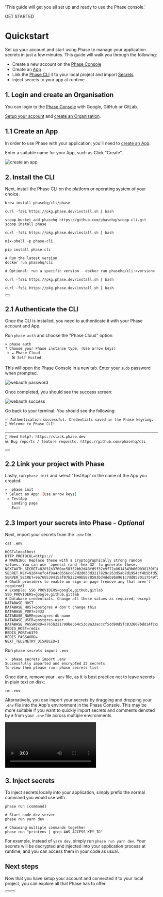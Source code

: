 
  'This guide will get you all set up and ready to use the Phase console.'

<Tag variant="small">GET STARTED</Tag>

# Quickstart

Set up your account and start using Phase to manage your application secrets in just a few minutes. This guide will walk you through the following:

- Create a new account on the [Phase Console](https://console.phase.dev)
- Create an [App](/console/apps)
- Link the [Phase CLI](/cli/commands) it to your local project and import [Secrets](/console/secrets)
- Inject secrets to your app at runtime

## 1. Login and create an Organisation

You can login to the <a href="https://console.phase.dev" target="_blank"> Phase Console</a> with Google, GitHub or GitLab.

[Setup your account](/console/users#account-keys-and-setup) and [create an Organisation](/console/organisation#create-an-organisation).

## 1.1 Create an App

In order to use Phase with your application, you'll need to [create an App](/console/apps#create-an-app).

Enter a suitable name for your App, such as  Click "Create".

![create an app](/assets/images/console/quickstart/quickstart-create-app.png)

## 2. Install the CLI

Next, install the Phase CLI on the platform or operating system of your choice.

<CodeGroup>

```fish {{ title: 'MacOS' }}
brew install phasehq/cli/phase
```

```fish {{ title: 'Linux' }}
curl -fsSL https://pkg.phase.dev/install.sh | bash
```

```fish {{ title: 'Windows' }}
scoop bucket add phasehq https://github.com/phasehq/scoop-cli.git
scoop install phase
```

```fish {{ title: 'Alpine Linux' }}
curl -fsSL https://pkg.phase.dev/install.sh | bash
```

```fish {{ title: 'NixOS' }}
nix-shell -p phase-cli
```

```fish {{ title: 'Python pip' }}
pip install phase-cli
```

```fish {{ title: 'Docker' }}
# Run the latest version
docker run phasehq/cli

# Optional: run a specific version - docker run phasehq/cli:<version>
```

```fish {{ title: 'Raspberry Pi' }}
curl -fsSL https://pkg.phase.dev/install.sh | bash
```

```fish {{ title: 'ARM64' }}
curl -fsSL https://pkg.phase.dev/install.sh | bash
```

</CodeGroup>

<div className="not-prose">
  <Button
    href="/cli/install"
    variant="text"
    arrow="right"
    children="Explore CLI Installation"
  />
</div>

## 2.1 Authenticate the CLI

Once the CLI is installed, you need to authenticate it with your Phase account and App.

Run `phase auth` and choose the "Phase Cloud" option:

```
» phase auth
? Choose your Phase instance type: (Use arrow keys)
 » ☁️ Phase Cloud
   🛠️ Self Hosted
```

This will open the Phase Console in a new tab. Enter your `sudo` password when prompted.

![webauth password](/assets/images/console/quickstart/webauth-password.png)

Once completed, you should see the success screen:

![webauth success](/assets/images/console/quickstart/webauth-success.png)

Go back to your terminal. You should see the following:

```
✅ Authentication successful. Credentials saved in the Phase keyring.
🎉 Welcome to Phase CLI!

─────────────────────────────────────────────────────────────────────────────────────────────────────────────────────────────
🙋 Need help?: https://slack.phase.dev
💻 Bug reports / feature requests: https://github.com/phasehq/cli
```

<div className="not-prose">
  <Button
    href="/cli/commands"
    variant="text"
    arrow="right"
    children="Explore CLI Usage"
  />
</div>

## 2.2 Link your project with Phase

Lastly, run `phase init` and select 'TestApp' or the name of the App you created.

```sh
»  phase init
? Select an App: (Use arrow keys)
 » TestApp
   Landing page
   Exit
```

## 2.3 Import your secrets into Phase - **_Optional_**

Next, import your secrets from the `.env` file.

```fish
cat .env

HOST=localhost
HTTP_PROTOCOL=https://
# WARNING: Replace these with a cryptographically strong random values. You can use `openssl rand -hex 32` to generate these.
NEXTAUTH_SECRET=82031b3760ac58352bb2d48fd9f32e9f72a0614343b669038139f18652ed1447
SECRET_KEY=92d44efc4f9a4c0556cc67d2d033d3217829c263d5ab7d1954cf4b5bfd533e58
SERVER_SECRET=9e760539415af07b22249b5878593bd4deb9b8961c7dd0570117549f2c4f32a2
# OAuth providers to enable on sign-in page (remove any that aren't required)
# Example: SSO_PROVIDERS=google,github,gitlab
SSO_PROVIDERS=google,github,gitlab
# Database credentials. Change all these values as required, except DATABASE_HOST
DATABASE_HOST=postgres # don't change this
DATABASE_PORT=5432
DATABASE_NAME=postgres-db-name
DATABASE_USER=postgres-user
DATABASE_PASSWORD=a765b221799be364c53c8a32acccf5dd90d5fc832607bdd14fccaaaa0062adfd
REDIS_HOST=redis
REDIS_PORT=6379
REDIS_PASSWORD=
NEXT_TELEMETRY_DISABLED=1
```

Run `phase secrets import .env`

```
»  phase secrets import .env
Successfully imported and encrypted 23 secrets.
To view them please run: phase secrets list
```

Once done, remove your `.env` file, as it is best practice not to leave secrets in plain text on disk:

```fish
rm .env
```

Alternatively, you can import your secrets by dragging and dropping your `.env` file into the App's environment in the Phase Console. This may be more suitable if you want to quickly import secrets and comments denoted by `#` from your `.env` file across multiple environments.

<div className="video-container">
  <video controls>
    <source src="/assets/images/console/secrets/import/single-env-drag-drop-demo.mp4" type="video/mp4" />
    Your browser does not support the video tag.
  </video>
</div>

## 3. Inject secrets

To inject secrets locally into your application, simply prefix the normal command you would use with

```fish
phase run [command]

# Start node dev server
phase run yarn dev

# Chaining multiple commands together
phase run "printenv | grep AWS_ACCESS_KEY_ID"
```

For example, instead of `yarn dev`, simply run `phase run yarn dev`. Your secrets will be decrypted and injected into your application process at runtime, and you can access them in your code as usual.

## Next steps

Now that you have setup your account and connected it to your local project, you can explore all that Phase has to offer.

<div className="not-prose mb-16 mt-6 flex gap-3">
  <Button
    href="/console"
    variant="secondary"
    arrow="right"
    children="🎛️ Phase Console"
  />
  <Button
    href="/cli/commands"
    variant="secondary"
    arrow="right"
    children="⌨ Phase CLI"
  />
</div>
